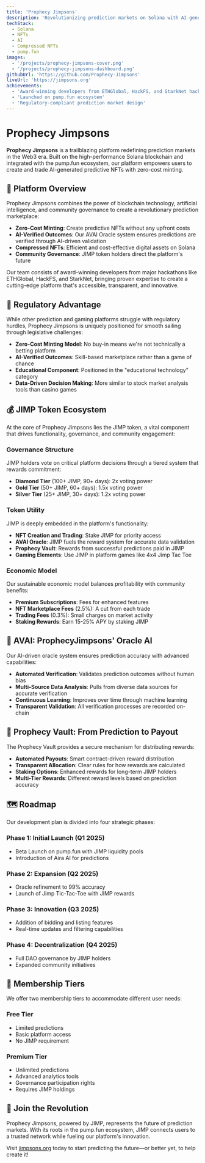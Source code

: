 ```yaml
---
title: 'Prophecy Jimpsons'
description: 'Revolutionizing prediction markets on Solana with AI-generated predictive NFTs and JIMP token governance.'
techStack:
  - Solana
  - NFTs
  - AI
  - Compressed NFTs
  - pump.fun
images:
  - '/projects/prophecy-jimpsons-cover.png'
  - '/projects/prophecy-jimpsons-dashboard.png'
githubUrl: 'https://github.com/Prophecy-Jimpsons'
liveUrl: 'https://jimpsons.org'
achievements:
  - 'Award-winning developers from ETHGlobal, HackFS, and StarkNet hackathons'
  - 'Launched on pump.fun ecosystem'
  - 'Regulatory-compliant prediction market design'
---
```


# Prophecy Jimpsons

**Prophecy Jimpsons** is a trailblazing platform redefining prediction markets in the Web3 era. Built on the high-performance Solana blockchain and integrated with the pump.fun ecosystem, our platform empowers users to create and trade AI-generated predictive NFTs with zero-cost minting.

## 🔮 Platform Overview

Prophecy Jimpsons combines the power of blockchain technology, artificial intelligence, and community governance to create a revolutionary prediction marketplace:

- **Zero-Cost Minting**: Create predictive NFTs without any upfront costs
- **AI-Verified Outcomes**: Our AVAI Oracle system ensures predictions are verified through AI-driven validation
- **Compressed NFTs**: Efficient and cost-effective digital assets on Solana
- **Community Governance**: JIMP token holders direct the platform's future

Our team consists of award-winning developers from major hackathons like ETHGlobal, HackFS, and StarkNet, bringing proven expertise to create a cutting-edge platform that's accessible, transparent, and innovative.

## 💎 Regulatory Advantage

While other prediction and gaming platforms struggle with regulatory hurdles, Prophecy Jimpsons is uniquely positioned for smooth sailing through legislative challenges:

- **Zero-Cost Minting Model**: No buy-in means we're not technically a betting platform
- **AI-Verified Outcomes**: Skill-based marketplace rather than a game of chance
- **Educational Component**: Positioned in the "educational technology" category
- **Data-Driven Decision Making**: More similar to stock market analysis tools than casino games

## 💰 JIMP Token Ecosystem

At the core of Prophecy Jimpsons lies the JIMP token, a vital component that drives functionality, governance, and community engagement:

### **Governance Structure**

JIMP holders vote on critical platform decisions through a tiered system that rewards commitment:

- **Diamond Tier** (100+ JIMP, 90+ days): 2x voting power
- **Gold Tier** (50+ JIMP, 60+ days): 1.5x voting power
- **Silver Tier** (25+ JIMP, 30+ days): 1.2x voting power

### **Token Utility**

JIMP is deeply embedded in the platform's functionality:

- **NFT Creation and Trading**: Stake JIMP for priority access
- **AVAI Oracle**: JIMP fuels the reward system for accurate data validation
- **Prophecy Vault**: Rewards from successful predictions paid in JIMP
- **Gaming Elements**: Use JIMP in platform games like 4x4 Jimp Tac Toe

### **Economic Model**

Our sustainable economic model balances profitability with community benefits:

- **Premium Subscriptions**: Fees for enhanced features
- **NFT Marketplace Fees** (2.5%): A cut from each trade
- **Trading Fees** (0.3%): Small charges on market activity
- **Staking Rewards**: Earn 15-25% APY by staking JIMP

## 🤖 AVAI: ProphecyJimpsons' Oracle AI

Our AI-driven oracle system ensures prediction accuracy with advanced capabilities:

- **Automated Verification**: Validates prediction outcomes without human bias
- **Multi-Source Data Analysis**: Pulls from diverse data sources for accurate verification
- **Continuous Learning**: Improves over time through machine learning
- **Transparent Validation**: All verification processes are recorded on-chain

## 🏦 Prophecy Vault: From Prediction to Payout

The Prophecy Vault provides a secure mechanism for distributing rewards:

- **Automated Payouts**: Smart contract-driven reward distribution
- **Transparent Allocation**: Clear rules for how rewards are calculated
- **Staking Options**: Enhanced rewards for long-term JIMP holders
- **Multi-Tier Rewards**: Different reward levels based on prediction accuracy

## 🗺️ Roadmap

Our development plan is divided into four strategic phases:

### **Phase 1: Initial Launch (Q1 2025)**

- Beta Launch on pump.fun with JIMP liquidity pools
- Introduction of Aira AI for predictions

### **Phase 2: Expansion (Q2 2025)**

- Oracle refinement to 99% accuracy
- Launch of Jimp Tic-Tac-Toe with JIMP rewards

### **Phase 3: Innovation (Q3 2025)**

- Addition of bidding and listing features
- Real-time updates and filtering capabilities

### **Phase 4: Decentralization (Q4 2025)**

- Full DAO governance by JIMP holders
- Expanded community initiatives

## 🏅 Membership Tiers

We offer two membership tiers to accommodate different user needs:

### **Free Tier**

- Limited predictions
- Basic platform access
- No JIMP requirement

### **Premium Tier**

- Unlimited predictions
- Advanced analytics tools
- Governance participation rights
- Requires JIMP holdings

## 🌟 Join the Revolution

Prophecy Jimpsons, powered by JIMP, represents the future of prediction markets. With its roots in the pump.fun ecosystem, JIMP connects users to a trusted network while fueling our platform's innovation.

Visit [jimpsons.org](https://jimpsons.org) today to start predicting the future—or better yet, to help create it!
